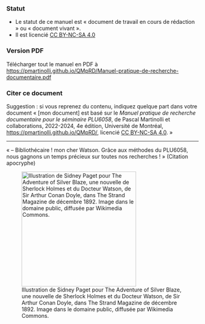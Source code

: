 ### Statut {.unnumbered}

- Le statut de ce manuel est « document de travail en cours de rédaction » ou « document vivant ». 
- Il est licencié [CC BY-NC-SA 4.0](https://creativecommons.org/licenses/by-nc-sa/4.0/)

### Version PDF {.unnumbered}

Télécharger tout le manuel en PDF à <https://pmartinolli.github.io/QMpRD/Manuel-pratique-de-recherche-documentaire.pdf>

### Citer ce document {.unnumbered}

Suggestion : si vous reprenez du contenu, indiquez quelque part dans votre document « \[mon document\] est basé sur le *Manuel pratique de recherche documentaire pour le séminaire PLU6058*, de Pascal Martinolli et collaborations, 2022-2024, 4e édition, Université de Montréal, <https://pmartinolli.github.io/QMpRD/>, licencié [CC BY-NC-SA 4.0](https://creativecommons.org/licenses/by-nc-sa/4.0/). »

------------------------------------------------------------------------

« – Bibliothécaire ! mon cher Watson. Grâce aux méthodes du PLU6058, nous gagnons un temps précieux sur toutes nos recherches ! » (Citation apocryphe)

![Illustration de Sidney Paget pour The Adventure of Silver Blaze, une nouvelle de Sherlock Holmes et du Docteur Watson, de Sir Arthur Conan Doyle, dans The Strand Magazine de décembre 1892. Image dans le domaine public, diffusée par Wikimedia Commons.](images/SherlockHolmes-bySidneyPaget-for-TheAdventureofSilverBlaze.jpg){fig-alt="Sherlock Holmes et le Docteur Watson discutant dans une cabine de train." fig-align="center" width="300"}
